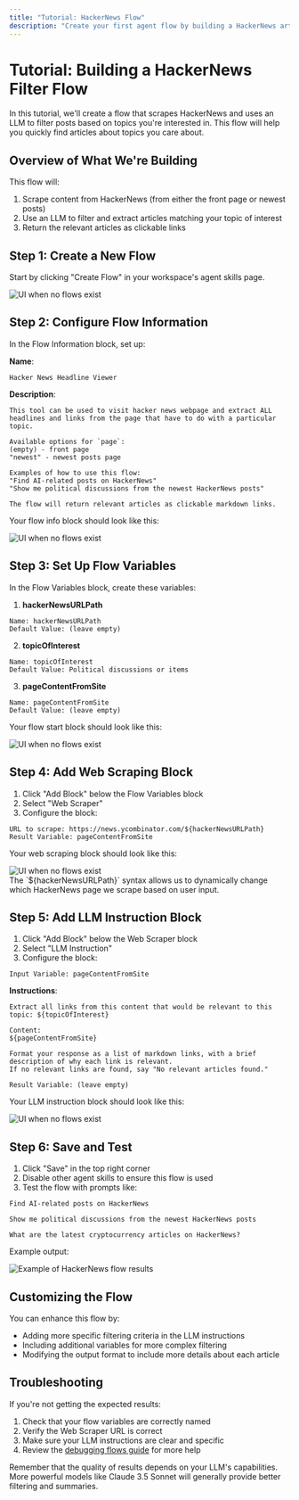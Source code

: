 ```yaml
---
title: "Tutorial: HackerNews Flow"
description: "Create your first agent flow by building a HackerNews article filter"
---
```



# Tutorial: Building a HackerNews Filter Flow

In this tutorial, we'll create a flow that scrapes HackerNews and uses an LLM to filter posts based on topics you're interested in. This flow will help you quickly find articles about topics you care about.

## Overview of What We're Building

This flow will:

1. Scrape content from HackerNews (from either the front page or newest posts)
2. Use an LLM to filter and extract articles matching your topic of interest
3. Return the relevant articles as clickable links

## Step 1: Create a New Flow

Start by clicking "Create Flow" in your workspace's agent skills page.

<Image
  src="/images/agent-flows/no-flows.png"
  height={1080}
  width={1920}
  quality={100}
  alt="UI when no flows exist"
/>

## Step 2: Configure Flow Information

In the Flow Information block, set up:

**Name**:

```
Hacker News Headline Viewer
```

**Description**:

```
This tool can be used to visit hacker news webpage and extract ALL headlines and links from the page that have to do with a particular topic.

Available options for `page`:
(empty) - front page
"newest" - newest posts page

Examples of how to use this flow:
"Find AI-related posts on HackerNews"
"Show me political discussions from the newest HackerNews posts"

The flow will return relevant articles as clickable markdown links.
```

Your flow info block should look like this:

<div style={{ display: "flex", justifyContent: "center" }}>
  <Image
    src="/images/agent-flows/hn-flow-info.png"
    height={200}
    width={500}
    quality={100}
    alt="UI when no flows exist"
  />
</div>

## Step 3: Set Up Flow Variables

In the Flow Variables block, create these variables:

1. **hackerNewsURLPath**

```
Name: hackerNewsURLPath
Default Value: (leave empty)
```

2. **topicOfInterest**

```
Name: topicOfInterest
Default Value: Political discussions or items
```

3. **pageContentFromSite**

```
Name: pageContentFromSite
Default Value: (leave empty)
```

Your flow start block should look like this:

<div style={{ display: "flex", justifyContent: "center" }}>
  <Image
    src="/images/agent-flows/hn-flow-start.png"
    height={200}
    width={500}
    quality={100}
    alt="UI when no flows exist"
  />
</div>

## Step 4: Add Web Scraping Block

1. Click "Add Block" below the Flow Variables block
2. Select "Web Scraper"
3. Configure the block:

```
URL to scrape: https://news.ycombinator.com/${hackerNewsURLPath}
Result Variable: pageContentFromSite
```

Your web scraping block should look like this:

<div style={{ display: "flex", justifyContent: "center" }}>
  <Image
    src="/images/agent-flows/hn-web-scraping.png"
    height={200}
    width={500}
    quality={100}
    alt="UI when no flows exist"
  />
</div>

<Callout type="info" emoji="💡">
  The `${hackerNewsURLPath}` syntax allows us to dynamically change which
  HackerNews page we scrape based on user input.
</Callout>

## Step 5: Add LLM Instruction Block

1. Click "Add Block" below the Web Scraper block
2. Select "LLM Instruction"
3. Configure the block:

```
Input Variable: pageContentFromSite
```

**Instructions**:

```
Extract all links from this content that would be relevant to this topic: ${topicOfInterest}

Content:
${pageContentFromSite}

Format your response as a list of markdown links, with a brief description of why each link is relevant.
If no relevant links are found, say "No relevant articles found."
```

```
Result Variable: (leave empty)
```

Your LLM instruction block should look like this:

<div style={{ display: "flex", justifyContent: "center" }}>
  <Image
    src="/images/agent-flows/hn-llm-instruction.png"
    height={200}
    width={500}
    quality={100}
    alt="UI when no flows exist"
  />
</div>

## Step 6: Save and Test

1. Click "Save" in the top right corner
2. Disable other agent skills to ensure this flow is used
3. Test the flow with prompts like:

```
Find AI-related posts on HackerNews

Show me political discussions from the newest HackerNews posts

What are the latest cryptocurrency articles on HackerNews?
```

Example output:

<Image
  src="/images/agent-flows/example-run.png"
  height={1080}
  width={1920}
  quality={100}
  alt="Example of HackerNews flow results"
/>

## Customizing the Flow

You can enhance this flow by:

- Adding more specific filtering criteria in the LLM instructions
- Including additional variables for more complex filtering
- Modifying the output format to include more details about each article

## Troubleshooting

If you're not getting the expected results:

1. Check that your flow variables are correctly named
2. Verify the Web Scraper URL is correct
3. Make sure your LLM instructions are clear and specific
4. Review the [debugging flows guide](/agent-flows/debugging-flows) for more help

<Callout type="info" emoji="💡">
  Remember that the quality of results depends on your LLM's capabilities. More
  powerful models like Claude 3.5 Sonnet will generally provide better filtering
  and summaries.
</Callout>
